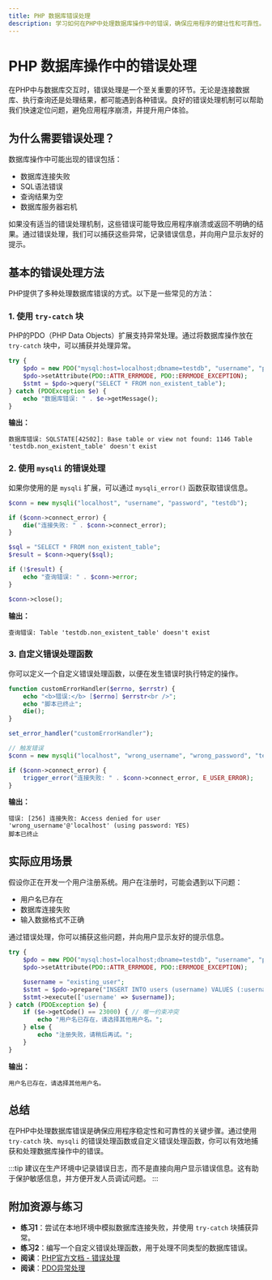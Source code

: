 ```yaml
---
title: PHP 数据库错误处理
description: 学习如何在PHP中处理数据库操作中的错误，确保应用程序的健壮性和可靠性。
---
```


# PHP 数据库操作中的错误处理

在PHP中与数据库交互时，错误处理是一个至关重要的环节。无论是连接数据库、执行查询还是处理结果，都可能遇到各种错误。良好的错误处理机制可以帮助我们快速定位问题，避免应用程序崩溃，并提升用户体验。

## 为什么需要错误处理？

数据库操作中可能出现的错误包括：
- 数据库连接失败
- SQL语法错误
- 查询结果为空
- 数据库服务器宕机

如果没有适当的错误处理机制，这些错误可能导致应用程序崩溃或返回不明确的结果。通过错误处理，我们可以捕获这些异常，记录错误信息，并向用户显示友好的提示。

## 基本的错误处理方法

PHP提供了多种处理数据库错误的方式。以下是一些常见的方法：

### 1. 使用 `try-catch` 块

PHP的PDO（PHP Data Objects）扩展支持异常处理。通过将数据库操作放在 `try-catch` 块中，可以捕获并处理异常。

```php
try {
    $pdo = new PDO("mysql:host=localhost;dbname=testdb", "username", "password");
    $pdo->setAttribute(PDO::ATTR_ERRMODE, PDO::ERRMODE_EXCEPTION);
    $stmt = $pdo->query("SELECT * FROM non_existent_table");
} catch (PDOException $e) {
    echo "数据库错误: " . $e->getMessage();
}
```

**输出：**
```
数据库错误: SQLSTATE[42S02]: Base table or view not found: 1146 Table 'testdb.non_existent_table' doesn't exist
```

### 2. 使用 `mysqli` 的错误处理

如果你使用的是 `mysqli` 扩展，可以通过 `mysqli_error()` 函数获取错误信息。

```php
$conn = new mysqli("localhost", "username", "password", "testdb");

if ($conn->connect_error) {
    die("连接失败: " . $conn->connect_error);
}

$sql = "SELECT * FROM non_existent_table";
$result = $conn->query($sql);

if (!$result) {
    echo "查询错误: " . $conn->error;
}

$conn->close();
```

**输出：**
```
查询错误: Table 'testdb.non_existent_table' doesn't exist
```

### 3. 自定义错误处理函数

你可以定义一个自定义错误处理函数，以便在发生错误时执行特定的操作。

```php
function customErrorHandler($errno, $errstr) {
    echo "<b>错误:</b> [$errno] $errstr<br />";
    echo "脚本已终止";
    die();
}

set_error_handler("customErrorHandler");

// 触发错误
$conn = new mysqli("localhost", "wrong_username", "wrong_password", "testdb");

if ($conn->connect_error) {
    trigger_error("连接失败: " . $conn->connect_error, E_USER_ERROR);
}
```

**输出：**
```
错误: [256] 连接失败: Access denied for user 'wrong_username'@'localhost' (using password: YES)
脚本已终止
```

## 实际应用场景

假设你正在开发一个用户注册系统。用户在注册时，可能会遇到以下问题：
- 用户名已存在
- 数据库连接失败
- 输入数据格式不正确

通过错误处理，你可以捕获这些问题，并向用户显示友好的提示信息。

```php
try {
    $pdo = new PDO("mysql:host=localhost;dbname=testdb", "username", "password");
    $pdo->setAttribute(PDO::ATTR_ERRMODE, PDO::ERRMODE_EXCEPTION);

    $username = "existing_user";
    $stmt = $pdo->prepare("INSERT INTO users (username) VALUES (:username)");
    $stmt->execute(['username' => $username]);
} catch (PDOException $e) {
    if ($e->getCode() == 23000) { // 唯一约束冲突
        echo "用户名已存在，请选择其他用户名。";
    } else {
        echo "注册失败，请稍后再试。";
    }
}
```

**输出：**
```
用户名已存在，请选择其他用户名。
```

## 总结

在PHP中处理数据库错误是确保应用程序稳定性和可靠性的关键步骤。通过使用 `try-catch` 块、`mysqli` 的错误处理函数或自定义错误处理函数，你可以有效地捕获和处理数据库操作中的错误。

:::tip
建议在生产环境中记录错误日志，而不是直接向用户显示错误信息。这有助于保护敏感信息，并方便开发人员调试问题。
:::

## 附加资源与练习

- **练习1**：尝试在本地环境中模拟数据库连接失败，并使用 `try-catch` 块捕获异常。
- **练习2**：编写一个自定义错误处理函数，用于处理不同类型的数据库错误。
- **阅读**：[PHP官方文档 - 错误处理](https://www.php.net/manual/en/book.errorfunc.php)
- **阅读**：[PDO异常处理](https://www.php.net/manual/en/pdo.exceptions.php)
